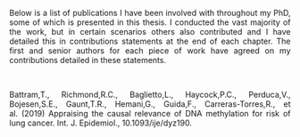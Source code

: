 <style>
body {
text-align: justify}
</style>

Below is a list of publications I have been involved with throughout my PhD, some of which is presented in this thesis. I conducted the vast majority of the work, but in certain scenarios others also contributed and I have detailed this in contributions statements at the end of each chapter. The first and senior authors for each piece of work have agreed on my contributions detailed in these statements. <br>

\textbf{Relevant to this thesis} <br>

Battram,T., Richmond,R.C., Baglietto,L., Haycock,P.C., Perduca,V., Bojesen,S.E., Gaunt,T.R., Hemani,G., Guida,F., Carreras-Torres,R., et al. (2019) Appraising the causal relevance of DNA methylation for risk of lung cancer. Int. J. Epidemiol., 10.1093/ije/dyz190. <br>


\textbf{Not relevant to this thesis} <br>